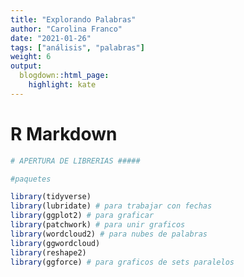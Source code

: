 ```yaml
---
title: "Explorando Palabras"
author: "Carolina Franco"
date: "2021-01-26"
tags: ["análisis", "palabras"]
weight: 6
output:
  blogdown::html_page:
    highlight: kate
---
```



# R Markdown
```r

# APERTURA DE LIBRERIAS #####

#paquetes

library(tidyverse)
library(lubridate) # para trabajar con fechas
library(ggplot2) # para graficar
library(patchwork) # para unir graficos
library(wordcloud2) # para nubes de palabras
library(ggwordcloud)
library(reshape2)
library(ggforce) # para graficos de sets paralelos

```

